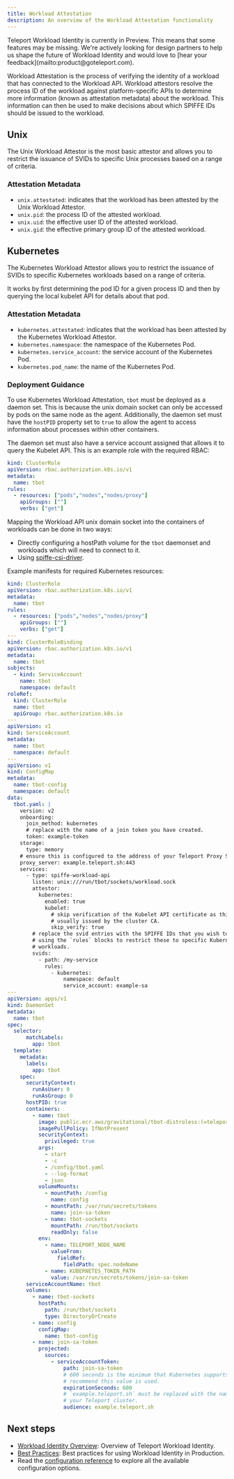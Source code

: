 ```yaml
---
title: Workload Attestation
description: An overview of the Workload Attestation functionality
---
```


<Admonition type="tip" title="Preview">
Teleport Workload Identity is currently in Preview. This means that some
features may be missing. We're actively looking for design partners to help us
shape the future of Workload Identity and would love to
[hear your feedback](mailto:product@goteleport.com).
</Admonition>

Workload Attestation is the process of verifying the identity of a workload that
has connected to the Workload API. Workload attestors resolve the process ID
of the workload against platform-specific APIs to determine more information
(known as attestation metadata) about the workload. This information can then
be used to make decisions about which SPIFFE IDs should be issued to the
workload.

## Unix

The Unix Workload Attestor is the most basic attestor and allows you to restrict
the issuance of SVIDs to specific Unix processes based on a range of criteria.

### Attestation Metadata

- `unix.attestated`: indicates that the workload has been attested by the Unix
  Workload Attestor.
- `unix.pid`: the process ID of the attested workload.
- `unix.uid`: the effective user ID of the attested workload.
- `unix.gid`: the effective primary group ID of the attested workload.

## Kubernetes

The Kubernetes Workload Attestor allows you to restrict the issuance of SVIDs
to specific Kubernetes workloads based on a range of criteria.

It works by first determining the pod ID for a given process ID and then by
querying the local kubelet API for details about that pod.

### Attestation Metadata

- `kubernetes.attestated`: indicates that the workload has been attested by the
  Kubernetes Workload Attestor.
- `kubernetes.namespace`: the namespace of the Kubernetes Pod.
- `kubernetes.service_account`: the service account of the Kubernetes Pod.
- `kubernetes.pod_name`: the name of the Kubernetes Pod.

### Deployment Guidance

To use Kubernetes Workload Attestation, `tbot` must be deployed as a daemon
set. This is because the unix domain socket can only be accessed by pods on the
same node as the agent. Additionally, the daemon set must have the `hostPID`
property set to `true` to allow the agent to access information about
processes within other containers.

The daemon set must also have a service account assigned that allows it to query
the Kubelet API. This is an example role with the required RBAC:

```yaml
kind: ClusterRole
apiVersion: rbac.authorization.k8s.io/v1
metadata:
  name: tbot
rules:
  - resources: ["pods","nodes","nodes/proxy"]
    apiGroups: [""]
    verbs: ["get"]
```

Mapping the Workload API unix domain socket into the containers of workloads
can be done in two ways:

- Directly configuring a hostPath volume for the `tbot` daemonset and workloads
  which will need to connect to it.
- Using [spiffe-csi-driver](https://github.com/spiffe/spiffe-csi).

Example manifests for required Kubernetes resources:

```yaml
kind: ClusterRole
apiVersion: rbac.authorization.k8s.io/v1
metadata:
  name: tbot
rules:
  - resources: ["pods","nodes","nodes/proxy"]
    apiGroups: [""]
    verbs: ["get"]
---
kind: ClusterRoleBinding
apiVersion: rbac.authorization.k8s.io/v1
metadata:
  name: tbot
subjects:
  - kind: ServiceAccount
    name: tbot
    namespace: default
roleRef:
  kind: ClusterRole
  name: tbot
  apiGroup: rbac.authorization.k8s.io
---
apiVersion: v1
kind: ServiceAccount
metadata:
  name: tbot
  namespace: default
---
apiVersion: v1
kind: ConfigMap
metadata:
  name: tbot-config
  namespace: default
data:
  tbot.yaml: |
    version: v2
    onboarding:
      join_method: kubernetes
      # replace with the name of a join token you have created.
      token: example-token
    storage:
      type: memory
    # ensure this is configured to the address of your Teleport Proxy Service.
    proxy_server: example.teleport.sh:443
    services:
      - type: spiffe-workload-api
        listen: unix:///run/tbot/sockets/workload.sock
        attestor:
          kubernetes:
            enabled: true
            kubelet:
              # skip verification of the Kubelet API certificate as this is not
              # usually issued by the cluster CA.
              skip_verify: true
        # replace the svid entries with the SPIFFE IDs that you wish to issue,
        # using the `rules` blocks to restrict these to specific Kubernetes
        # workloads.
        svids:
          - path: /my-service
            rules:
              - kubernetes:
                  namespace: default
                  service_account: example-sa
---
apiVersion: apps/v1
kind: DaemonSet
metadata:
  name: tbot
spec:
  selector:
      matchLabels:
        app: tbot
  template:
    metadata:
      labels:
        app: tbot
    spec:
      securityContext:
        runAsUser: 0
        runAsGroup: 0
      hostPID: true
      containers:
        - name: tbot
          image: public.ecr.aws/gravitational/tbot-distroless:(=teleport.version=)
          imagePullPolicy: IfNotPresent
          securityContext:
            privileged: true
          args:
            - start
            - -c
            - /config/tbot.yaml
            - --log-format
            - json
          volumeMounts:
            - mountPath: /config
              name: config
            - mountPath: /var/run/secrets/tokens
              name: join-sa-token
            - name: tbot-sockets
              mountPath: /run/tbot/sockets
              readOnly: false
          env:
            - name: TELEPORT_NODE_NAME
              valueFrom:
                fieldRef:
                  fieldPath: spec.nodeName
            - name: KUBERNETES_TOKEN_PATH
              value: /var/run/secrets/tokens/join-sa-token
      serviceAccountName: tbot
      volumes:
        - name: tbot-sockets
          hostPath:
            path: /run/tbot/sockets
            type: DirectoryOrCreate
        - name: config
          configMap:
            name: tbot-config
        - name: join-sa-token
          projected:
            sources:
              - serviceAccountToken:
                  path: join-sa-token
                  # 600 seconds is the minimum that Kubernetes supports. We
                  # recommend this value is used.
                  expirationSeconds: 600
                  # `example.teleport.sh` must be replaced with the name of
                  # your Teleport cluster.
                  audience: example.teleport.sh
```

## Next steps

- [Workload Identity Overview](../workload-identity.mdx): Overview of Teleport
Workload Identity.
- [Best Practices](./best-practices.mdx): Best practices for using Workload
Identity in Production.
- Read the [configuration reference](../../../reference/machine-id/configuration.mdx) to explore
all the available configuration options.
